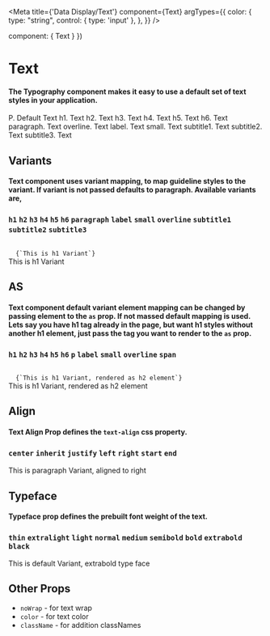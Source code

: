 
<Meta
  title={'Data Display/Text'}
  component={Text}
  argTypes={{
    color: {
      type: "string",
      control: { type: 'input' },
    },
  }}
/>

  component: { Text }
})

# Text

#### The Typography component makes it easy to use a default set of text styles in your application.

<Canvas>
  <Story name="Default">
    <Text>P. Default Text</Text>
    <Text variant={"h1"}>h1. Text</Text>
    <Text variant={"h2"}>h2. Text</Text>
    <Text variant={"h3"}>h3. Text</Text>
    <Text variant={"h4"}>h4. Text</Text>
    <Text variant={"h5"}>h5. Text</Text>
    <Text variant={"h6"}>h6. Text</Text>
    <Text variant={"paragraph"}>paragraph. Text</Text>
    <Text variant={"overline"} className={"block"}>overline. Text</Text>
    <Text variant={"label"} className={"block"}>label. Text</Text>
    <Text variant={"small"} className={"block"}>small. Text</Text>
    <Text variant={"subtitle1"}>subtitle1. Text</Text>
    <Text variant={"subtitle2"}>subtitle2. Text</Text>
    <Text variant={"subtitle3"}>subtitle3. Text</Text>
  </Story>
</Canvas>

## Variants

#### Text component uses variant mapping, to map guideline styles to the variant. If variant is not passed defaults to paragraph. Available variants are,

### <code>h1</code> <code>h2</code> <code>h3</code> <code>h4</code> <code>h5</code> <code>h6</code> <code>paragraph</code> <code>label</code> <code>small</code> <code>overline</code> <code>subtitle1</code> <code>subtitle2</code> <code>subtitle3</code>

<Code>
  {`<Text variant={'h1'}>This is h1 Variant</Text>`}
</Code>

<Canvas>
  <Story name="Variants">
    <Text variant={'h1'} className={'my-5'}>This is h1 Variant</Text>
  </Story>
</Canvas>

## AS

#### Text component default variant element mapping can be changed by passing element to the <code>as</code> prop. If not massed default mapping is used. Lets say you have h1 tag already in the page, but want h1 styles without another h1 element, just pass the tag you want to render to the <code>as</code> prop.

### <code>h1</code> <code>h2</code> <code>h3</code> <code>h4</code> <code>h5</code> <code>h6</code> <code>p</code> <code>label</code> <code>small</code> <code>overline</code> <code>span</code>

<Code>
  {`<Text variant={'h1'} as={'h2'}>This is h1 Variant, rendered as h2 element</Text>`}
</Code>

<Canvas>
  <Story name="AS">
    <Text variant={'h1'} className={'my-5'}>This is h1 Variant, rendered as h2 element</Text>
  </Story>
</Canvas>

## Align

#### Text Align Prop defines the <code>text-align</code> css property.
### <code>center</code> <code>inherit</code> <code>justify</code> <code>left</code> <code>right</code> <code>start</code> <code>end</code>

<Canvas>
  <Story name="Align">
    <Text variant={'paragraph'} align={"right"} className={'my-5'}>This is paragraph Variant, aligned to right</Text>
  </Story>
</Canvas>

## Typeface

#### Typeface prop defines the prebuilt font weight of the text.
### <code>thin</code> <code>extralight</code> <code>light</code> <code>normal</code> <code>medium</code> <code>semibold</code> <code>bold</code> <code>extrabold</code> <code>black</code>

<Canvas>
  <Story name="Typeface">
    <Text typeface={"extrabold"}>This is default Variant, extrabold type face</Text>
  </Story>
</Canvas>

## Other Props

<ul className={"list-none"}>
  <li><code>noWrap</code> - for text wrap</li>
  <li><code>color</code> - for text color</li>
  <li><code>className</code> - for addition classNames</li>
</ul>
